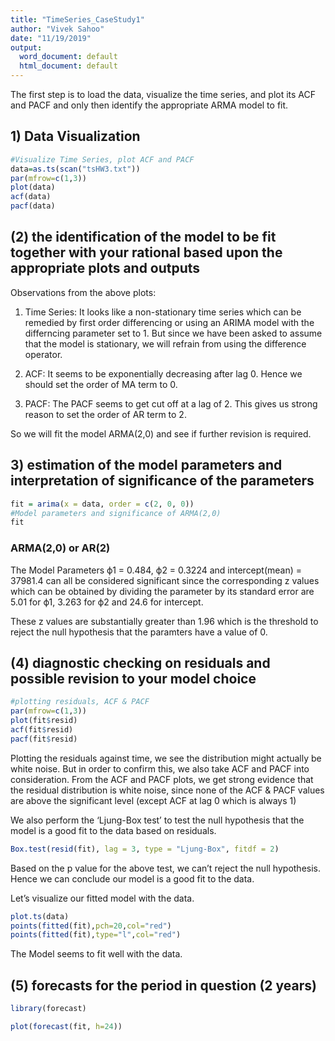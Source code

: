 ---
title: "TimeSeries_CaseStudy1"
author: "Vivek Sahoo"
date: "11/19/2019"
output:
  word_document: default
  html_document: default
---

The first step is to load the data, visualize the time series, and plot its ACF and PACF and only then identify the appropriate ARMA model to fit.

## 1) Data Visualization

```{r}
#Visualize Time Series, plot ACF and PACF
data=as.ts(scan("tsHW3.txt"))
par(mfrow=c(1,3))
plot(data)
acf(data)
pacf(data)
```

## (2) the identification of the model to be fit together with your rational based upon the appropriate plots and outputs

Observations from the above plots:

1) Time Series: It looks like a non-stationary time series which can be remedied by first order differencing or using an ARIMA model with the differncing parameter set to 1. But since we have been asked to assume that the model is stationary, we will refrain from using the difference operator.

2) ACF: It seems to be exponentially decreasing after lag 0. Hence we should set the order of MA term to 0.

3) PACF: The PACF seems to get cut off at a lag of 2. This gives us strong reason to set the order of AR term to 2.

So we will fit the model ARMA(2,0) and see if further revision is required.


## 3) estimation of the model parameters and interpretation of significance of the parameters

```{r}
fit = arima(x = data, order = c(2, 0, 0))
#Model parameters and significance of ARMA(2,0)
fit
```


### ARMA(2,0) or AR(2)
The Model Parameters ϕ1 = 0.484, ϕ2 = 0.3224 and intercept(mean) = 37981.4 can all be considered significant since the corresponding z values which can be obtained by dividing the parameter by its standard error are 5.01 for ϕ1, 3.263 for ϕ2 and 24.6 for intercept.

These z values are substantially greater than 1.96 which is the threshold to reject the null hypothesis that the paramters have a value of 0.


## (4) diagnostic checking on residuals and possible revision to your model choice

```{r}
#plotting residuals, ACF & PACF
par(mfrow=c(1,3))
plot(fit$resid)
acf(fit$resid)
pacf(fit$resid)
```

Plotting the residuals against time, we see the distribution might actually be white noise. But in order to confirm this, we also take ACF and PACF into consideration. From the ACF and PACF plots, we get strong evidence that the residual distribution is white noise, since none of the ACF & PACF values are above the significant level (except ACF at lag 0 which is always 1)

We also perform the 'Ljung-Box test' to test the null hypothesis that the model is a good fit to the data based on residuals.

```{r}
Box.test(resid(fit), lag = 3, type = "Ljung-Box", fitdf = 2)
```

Based on the p value for the above test, we can't reject the null hypothesis. Hence we can conclude our model is a good fit to the data.

Let's visualize our fitted model with the data.

```{r}
plot.ts(data)
points(fitted(fit),pch=20,col="red")
points(fitted(fit),type="l",col="red")
```

The Model seems to fit well with the data.

## (5) forecasts for the period in question (2 years)

```{r}
library(forecast)

plot(forecast(fit, h=24))
```


